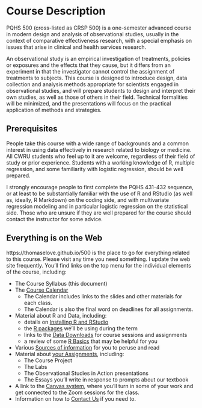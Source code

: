 # Course Description

PQHS 500 (cross-listed as CRSP 500) is a one-semester advanced course in modern design and analysis of observational studies, usually in the context of comparative effectiveness research, with a special emphasis on issues that arise in clinical and health services research.

An observational study is an empirical investigation of treatments, policies or exposures and the effects that they cause, but it differs from an experiment in that the investigator cannot control the assignment of treatments to subjects. This course is designed to introduce design, data collection and analysis methods appropriate for scientists engaged in observational studies, and will prepare students to design and interpret their own studies, as well as those of others in their field. Technical formalities will be minimized, and the presentations will focus on the practical application of methods and strategies. 

## Prerequisites

People take this course with a wide range of backgrounds and a common interest in using data effectively in research related to biology or medicine. All CWRU students who feel up to it are welcome, regardless of their field of study or prior experience. Students with a working knowledge of R, multiple regression, and some familiarity with logistic regression, should be well prepared.

I strongly encourage people to first complete the PQHS 431-432 sequence, or at least to be substantially familiar with the use of R and RStudio (as well as, ideally, R Markdown) on the coding side, and with multivariate regression modeling and in particular logistic regression on the statistical side. Those who are unsure if they are well prepared for the course should contact the instructor for some advice.

## Everything is on the Web

https://thomaselove.github.io/500 is the place to go for everything related to this course. Please visit any time you need something. I update the web site frequently. You'll find links on the top menu for the individual elements of the course, including:

- The Course Syllabus (this document)
- The [Course Calendar](https://thomaselove.github.io/500/calendar.html) 
    - The Calendar includes links to the slides and other materials for each class.
    - The Calendar is also the final word on deadlines for all assignments.
- Material about R and Data, including:
    - details on [Installing R and RStudio](https://thomaselove.github.io/500/software_install.html)
    - the [R packages](https://thomaselove.github.io/500/r_packages.html) we'll be using during the term
    - links to the [Data Downloads](https://thomaselove.github.io/500/data_index.html) for course sessions and assignments
    - a review of some [R Basics](https://github.com/THOMASELOVE/500-2022/tree/master/r-basics) that may be helpful for you
- Various [Sources of information](https://github.com/THOMASELOVE/500-2022/tree/master/sources) for you to peruse and read
- Material about [your Assignments](https://thomaselove.github.io/500/project.html), including:
    - The Course Project
    - The Labs
    - The Observational Studies in Action presentations
    - The Essays you'll write in response to prompts about our textbook
- A link to the [Canvas system](https://canvas.case.edu/), where you'll turn in some of your work and get connected to the Zoom sessions for the class.
- Information on how to [Contact Us](https://thomaselove.github.io/500/contact.html) if you need to.